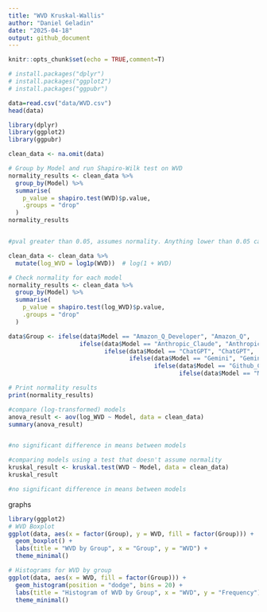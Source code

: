 ---
title: "WVD Kruskal-Wallis"
author: "Daniel Geladin"
date: "2025-04-18"
output: github_document
---

```{r setup, include=FALSE}
knitr::opts_chunk$set(echo = TRUE,comment=T)
```

```{r}
# install.packages("dplyr")
# install.packages("ggplot2")
# install.packages("ggpubr")

data=read.csv("data/WVD.csv")
head(data)

library(dplyr)
library(ggplot2)
library(ggpubr)

clean_data <- na.omit(data)

# Group by Model and run Shapiro-Wilk test on WVD
normality_results <- clean_data %>%
  group_by(Model) %>%
  summarise(
    p_value = shapiro.test(WVD)$p.value,
    .groups = "drop"
  )
normality_results


#pval greater than 0.05, assumes normality. Anything lower than 0.05 can NOT assume normality. 

clean_data <- clean_data %>%
  mutate(log_WVD = log1p(WVD))  # log(1 + WVD)

# Check normality for each model
normality_results <- clean_data %>%
  group_by(Model) %>%
  summarise(
    p_value = shapiro.test(log_WVD)$p.value,
    .groups = "drop"
  )

data$Group <- ifelse(data$Model == "Amazon_Q_Developer", "Amazon_Q",
                    ifelse(data$Model == "Anthropic_Claude", "Anthropic",
                           ifelse(data$Model == "ChatGPT", "ChatGPT",
                                  ifelse(data$Model == "Gemini", "Gemini",
                                         ifelse(data$Model == "Github_Copilot", "Github_Copilot",
                                                ifelse(data$Model == "Mistral", "Mistral", NA))))))

# Print normality results
print(normality_results)

#compare (log-transformed) models
anova_result <- aov(log_WVD ~ Model, data = clean_data)
summary(anova_result)


#no significant difference in means between models

#comparing models using a test that doesn't assume normality 
kruskal_result <- kruskal.test(WVD ~ Model, data = clean_data)
kruskal_result

#no significant difference in means between models

```

graphs
```{r}
library(ggplot2)
# WVD Boxplot
ggplot(data, aes(x = factor(Group), y = WVD, fill = factor(Group))) +
  geom_boxplot() +
  labs(title = "WVD by Group", x = "Group", y = "WVD") +
  theme_minimal()

# Histograms for WVD by group
ggplot(data, aes(x = WVD, fill = factor(Group))) +
  geom_histogram(position = "dodge", bins = 20) +
  labs(title = "Histogram of WVD by Group", x = "WVD", y = "Frequency") +
  theme_minimal()
```
